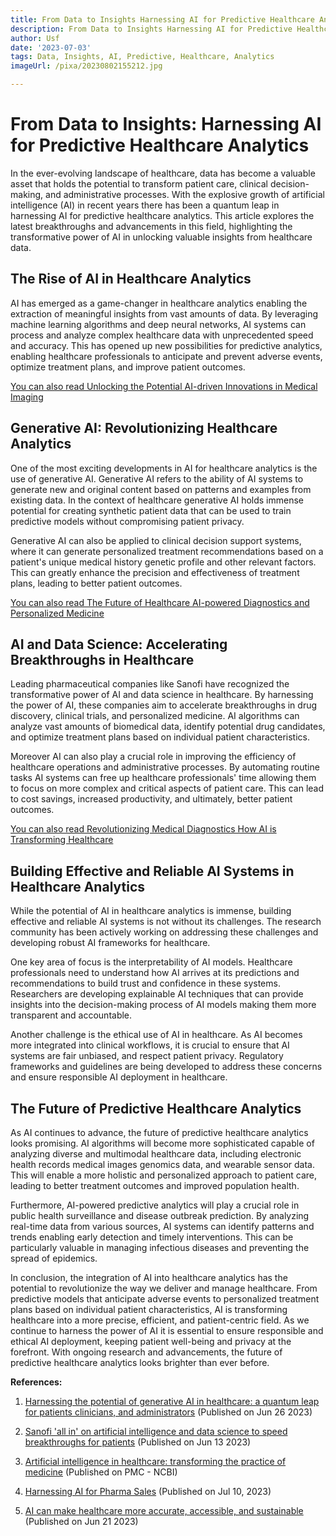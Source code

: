 ```yaml
---
title: From Data to Insights Harnessing AI for Predictive Healthcare Analytics
description: From Data to Insights Harnessing AI for Predictive Healthcare Analytics
author: Usf
date: '2023-07-03'
tags: Data, Insights, AI, Predictive, Healthcare, Analytics
imageUrl: /pixa/20230802155212.jpg

---
```

#  From Data to Insights: Harnessing AI for Predictive Healthcare Analytics

In the ever-evolving landscape of  healthcare, data has become a valuable asset that holds the potential to transform patient care,  clinical decision-making, and administrative processes. With  the explosive growth of artificial intelligence (AI) in recent years there has been a quantum leap in harnessing  AI for predictive healthcare analytics. This article explores the latest breakthroughs and advancements  in this  field, highlighting the  transformative power of AI in unlocking valuable insights from  healthcare data.

##  The Rise of AI in Healthcare Analytics

AI has emerged  as a game-changer in healthcare analytics enabling the extraction of meaningful insights from vast amounts of data. By leveraging machine learning algorithms and deep neural networks,  AI systems can process and analyze complex  healthcare data with unprecedented speed and accuracy. This has  opened up new possibilities for predictive analytics, enabling  healthcare professionals to anticipate and prevent adverse events, optimize treatment plans, and improve patient outcomes.

[You can also  read Unlocking the Potential AI-driven Innovations  in Medical Imaging](Unlocking%20the%20Potential%20AI-driven%20Innovations%20in%20Medical%20Imaging)


## Generative AI: Revolutionizing Healthcare Analytics

One of  the most exciting developments in AI for healthcare analytics is the use  of generative AI. Generative AI refers to the ability of AI systems to generate new  and  original content based on patterns and examples  from existing data. In the context of healthcare generative AI holds immense potential for creating synthetic patient data that can be used to train predictive models without  compromising patient privacy.

Generative AI can also be applied to clinical decision support systems, where it can generate personalized treatment recommendations based on a patient's unique medical history genetic profile and other relevant  factors. This can greatly enhance the  precision and  effectiveness of  treatment  plans, leading to better  patient outcomes.

[You can also read The Future of Healthcare AI-powered  Diagnostics  and Personalized Medicine](The%20Future%20of%20Healthcare%20AI-powered%20Diagnostics%20and%20Personalized%20Medicine)


##  AI and Data Science:  Accelerating Breakthroughs in Healthcare

Leading  pharmaceutical companies like Sanofi have recognized the transformative power of AI and data science in healthcare.  By harnessing the power of AI, these companies  aim to accelerate breakthroughs in drug discovery, clinical trials, and personalized medicine. AI algorithms can analyze vast amounts of biomedical data, identify potential drug candidates, and  optimize treatment plans based on individual patient characteristics.

Moreover AI can also play a crucial role  in improving the efficiency of healthcare operations and administrative processes. By automating routine  tasks AI systems can free up healthcare  professionals' time allowing them to focus on more complex  and critical aspects of patient care. This can lead to cost savings, increased productivity, and ultimately, better patient outcomes.

[You can also  read Revolutionizing Medical Diagnostics How AI is Transforming Healthcare](Revolutionizing%20Medical%20Diagnostics%20How%20AI%20is%20Transforming%20Healthcare)


## Building Effective and Reliable AI Systems in Healthcare Analytics

While the potential  of AI in healthcare analytics is immense, building effective and reliable AI systems is not without its challenges. The research community has been actively working  on addressing these challenges and developing robust AI frameworks for healthcare.

One key area of focus is the interpretability of AI models. Healthcare professionals need to understand how AI arrives at its predictions and recommendations to build trust  and confidence in these systems. Researchers are developing explainable  AI techniques that  can provide insights into the  decision-making process of AI models making them more  transparent and accountable.

Another challenge is the ethical  use of AI in  healthcare. As AI becomes more integrated into clinical workflows, it is crucial  to ensure that AI systems are fair unbiased, and respect patient privacy. Regulatory frameworks and guidelines are being developed to address these concerns and ensure responsible AI deployment in healthcare.

##  The  Future of Predictive Healthcare Analytics

As  AI continues to advance, the future of predictive healthcare analytics looks promising. AI algorithms will become more sophisticated capable of analyzing diverse and multimodal healthcare  data,  including  electronic  health records medical images genomics data, and wearable sensor  data. This will enable a more  holistic and  personalized approach to patient care, leading to better treatment outcomes and improved population health.

Furthermore, AI-powered predictive analytics will play a crucial role in public health surveillance  and disease outbreak  prediction. By  analyzing  real-time data from various sources, AI systems can identify patterns and  trends enabling  early detection and timely interventions. This can be particularly valuable in managing infectious diseases and preventing the spread of epidemics.

In conclusion, the integration of AI into healthcare analytics  has the potential to revolutionize the way  we deliver and manage  healthcare. From  predictive models that anticipate adverse events to personalized treatment plans based on individual patient characteristics, AI is transforming healthcare into a more precise, efficient, and patient-centric field. As we continue to harness  the power of AI it is essential  to ensure responsible and ethical AI deployment, keeping patient well-being and  privacy at  the forefront. With  ongoing  research  and  advancements, the future of predictive healthcare analytics looks brighter than ever before.

**References:**

1. [Harnessing the potential of generative AI in healthcare: a quantum leap for patients clinicians, and administrators](https://www.usa.philips.com/a-w/about/news/archive/standard/news/articles/2023/20230626-harnessing-the-potential-of-generative-ai-in-healthcare-a-quantum-leap-for-patients-clinicians-and-administrators.html) (Published on  Jun 26 2023)

2. [Sanofi 'all in' on artificial intelligence and data science to speed breakthroughs for patients](https://www.sanofi.com/en/media-room/press-releases/2023/2023-06-13-12-00-00-2687072) (Published on Jun 13 2023)

3.  [Artificial intelligence in  healthcare: transforming the practice of medicine](https://www.ncbi.nlm.nih.gov/pmc/articles/PMC8285156/) (Published on PMC - NCBI)

4. [Harnessing AI for  Pharma Sales](https://www.pharmexec.com/view/harnessing-ai-pharma-sales) (Published on Jul 10, 2023)

5. [AI can make healthcare  more  accurate, accessible, and sustainable](https://www.weforum.org/agenda/2023/06/emerging-tech-like-ai-are-poised-to-make-healthcare-more-accurate-accessible-and-sustainable/) (Published on Jun 21 2023)